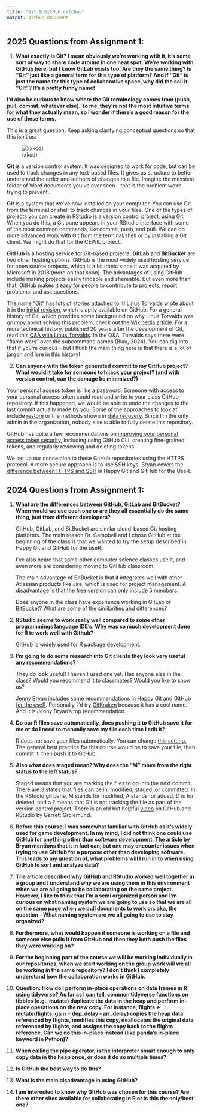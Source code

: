 ```yaml
---
title: "Git & GitHub catchup"
output: github_document
---
```


## 2025 Questions from Assignment 1:

1.  **What exactly is Git? I mean obviously we're working with it, it's some sort of way to share code around in one neat spot. We're working with GitHub here, but I know GitLab exists too. Are they the same thing? Is "Git" just like a general term for this type of platform? And if "Git" is just the name for this type of collaborative space, why did the call it "Git"? It's a pretty funny name!**

**I'd also be curious to know where the Git terminology comes from (push, pull, commit, whatever else). To me, they're not the most intuitive terms for what they actually mean, so I wonder if there's a good reason for the use of these terms.**

This is a great question. Keep asking clarifying conceptual questions so that this isn't us:

![(xkcd)](https://imgs.xkcd.com/comics/git.png)

**Git** is a version control system. It was designed to work for code, but can be used to track changes in any text-based files. It gives us structure to better understand the order and authors of changes to a file. Imagine the messiest folder of Word documents you've ever seen - that is the problem we're trying to prevent.

**Git** is a system that we've now installed on your computer. You can use Git from the terminal or shell to track changes in your files. One of the types of projects you can create in RStudio is a version control project, using Git. When you do this, a Git pane appears in your RStudio interface with some of the most common commands, like commit, push, and pull. We can do more advanced work with Git from the terminal/shell or by installing a Git client. We might do that for the CEWIL project.

**GitHub** is a hosting service for Git-based projects. **GitLab** and **BitBucket** are two other hosting options. GitHub is the most widely used hosting service for open source projects, which is a bit ironic since it was acquired by Microsoft in 2018 (more on that soon). The advantages of using GitHub include making projects easily findable and shareable. But even more than that, GitHub makes it easy for people to contribute to projects, report problems, and ask questions.

The name "Git" has lots of stories attached to it! Linus Torvalds wrote about it in the [initial revision](https://github.com/git/git/blob/e83c5163316f89bfbde7d9ab23ca2e25604af290/README), which is aptly available on GitHub. For a general history of Git, which provides some background on why Linus Torvalds was grumpy about solving this problem, check out the [Wikipedia article](https://en.wikipedia.org/wiki/Git). For a more technical history, published 20 years after the development of Git, read this [Q&A with Linus Torvalds](https://github.blog/open-source/git/git-turns-20-a-qa-with-linus-torvalds/). In the Q&A, Torvalds says there were "flame wars" over the subcommand names (Blau, 2024). You can dig into that if you're curious - but I think the main thing here is that there is a lot of jargon and lore in this history!

2. **Can anyone with the token generated commit to my GitHub project? What would it take for someone to hijack your project? (and with version control, can the damage be minimized?)**

Your personal access token is like a password. Someone with access to your personal access token could read and write to your class GitHub repository. If this happened, we would be able to undo the changes to the last commit actually made by you. Some of the approaches to look at include [restore](https://git-scm.com/docs/git-reset) or the methods shown in [data recovery](https://git-scm.com/book/en/v2/Git-Internals-Maintenance-and-Data-Recovery). Since I'm the only admin in the organization, nobody else is able to fully delete this repository.

GitHub has quite a few recommendations on [improving your personal access token security](https://docs.github.com/en/authentication/keeping-your-account-and-data-secure/managing-your-personal-access-tokens#about-personal-access-tokens), including using GitHub CLI, creating fine-grained tokens, and regularly reviewing and deleting tokens.

We set up our connection to these GitHub repositories using the HTTPS protocol. A more secure approach is to use SSH keys. Bryan covers the [difference between HTTPS and SSH](https://happygitwithr.com/https-pat#https-vs-ssh) in Happy Git and GitHub for the UseR.

## 2024 Questions from Assignment 1:

1.  **What are the differences between GitHub, GitLab and BitBucket? When would we use each one or are they all essentially do the same thing, just from different developers?**

    GitHub, GitLab, and BitBucket are similar cloud-based Git hosting platforms. The main reason Dr. Campbell and I chose GitHub at the beginning of the class is that we wanted to try the setup described in Happy Git and GitHub for the useR.

    I've also heard that some other computer science classes use it, and even more are considering moving to GitHub classroom.

    The main advantage of BitBucket is that it integrates well with other Atlassian products like Jira, which is used for project management. A disadvantage is that the free version can only include 5 members.

    Does anyone in the class have experience working in GitLab or BitBucket? What are some of the similarities and differences?

2.  **RStudio seems to work really well compared to some other programmings language IDE's. Why was so much development done for R to work well with Github?**

    GitHub is widely used for [R package development](https://r-pkgs.org/software-development-practices.html#sec-sw-dev-practices-ci).

3.  **I'm going to do some research into Git clients they look very useful any recommendations?**

    They do look useful! I haven't used one yet. Has anyone else in the class? Would you recommend it to classmates? Would you like to show us?

    Jenny Bryan includes some recommendations in [Happy Git and GitHub for the useR](https://happygitwithr.com/git-client). Personally, I'd try [GitKraken](https://www.gitkraken.com/) because it has a cool name. And it is Jenny Bryan's top recommendation.

4.  **Do our R files save automatically, does pushing it to GitHub save it for me or do I need to manually save my file each time I edit it?**

    R does not save your files automatically. You can change [this setting.](https://posit.co/blog/rstudio-1-3-the-little-things/) The general best practice for this course would be to save your file, then commit it, then push it to GitHub.

5.  **Also what does staged mean? Why does the "M" move from the right status to the left status?**

    Staged means that you are marking the files to go into the next commit. There are 3 states that files can be in: [modified, staged, or committed](https://git-scm.com/book/en/v2/Getting-Started-What-is-Git%3F). In the RStudio git pane, M stands for modified, A stands for added, D is for deleted, and a ? means that Git is not tracking the file as part of the version control project. There is an old but helpful [video](https://posit.co/resources/videos/managing-part-2-github-and-rstudio/) on GitHub and RStudio by Garrett Grolemund.

6.  **Before this course, I was somewhat familiar with GitHub as it's widely used for game development. In my mind, I did not think one could use GitHub for anything other than software development. The article by Bryan mentions that it in fact can, but one may encounter issues when trying to use GitHub for a purpose other than developing software. This leads to my question of, what problems will I run in to when using GitHub to sort and analyze data?**

7.  **The article described why GitHub and RStudio worked well together in a group and I understand why we are using them in this environment when we are all going to be collaborating on the same project. However, I like to think that I'm a semi organized person and I'm curious on what naming system we are going to use so that we are all on the same page when we pull documents to work on. aka, the question - What naming system are we all going to use to stay organized?**

8.  **Furthermore, what would happen if someone is working on a file and someone else pulls it from GitHub and then they both push the files they were working on?**

9.  **For the beginning part of the course we will be working individually in our repositories, when we start working on the group work will we all be working in the same repository? I don't think I completely understand how the collaboration works in GitHub.**

10. **Question: How do I perform in-place operations on data frames in R using tidyverse? As far as I can tell, common tidyverse functions on tibbles (e.g., mutate) duplicate the data in the heap and perform in-place operations on the new copy. For instance, flights \<- mutate(flights, gain = dep_delay - arr_delay) copies the heap data referenced by flights, modifies this copy, deallocates the original data referenced by flights, and assigns the copy back to the flights reference. Can we do this in-place instead (like panda's in-place keyword in Python)?**

11. **When calling the pipe operator, is the interpreter smart enough to only copy data in the heap once, or does it do so multiple times?**

12. **Is GitHub the best way to do this?**

13. **What is the main disadvantage in using GitHub?**

14. **I am interested to know why GitHub was chosen for this course? Are there other sites available for collaborating in R or is this the only/best one?**
